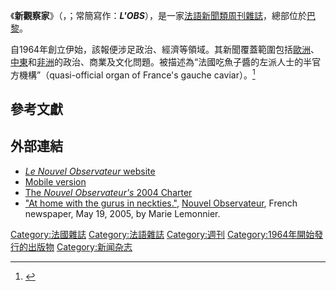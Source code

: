 {{Infobox Newspaper
 |name         = 新觀察家<br />Le Nouvel Observateur
 |image        = L'OBS_logo.png
 |type         = [[週刊|週刊]]
 |format       = [[新聞雜誌|新聞雜誌]]
 |foundation   = 1964年
 |owners       = Groupe Perdriel
 |political    = [[社會民主主義|社會民主主義]]
 |headquarters = 12 Place de la Bourse <BR> 75002 Paris
 |editor       = Laurent Joffrin
 |ISSN         = 0029-4713
 |website      = [http://tempsreel.nouvelobs.com/ nouvelobs.com]
 |
}}

《'''新觀察家'''》（{{lang-fr|'''''Le Nouvel Observateur'''''}}，{{IPA-fr|lə.nu.vɛ.lɔb.sɛʁ.va'tœʁ}}；常簡寫作：'''''L'OBS'''''），是一家[[法語|法語]][[新聞雜誌|新聞類周刊雜誌]]，總部位於[[巴黎|巴黎]]。

自1964年創立伊始，該報便涉足政治、經濟等領域。其新聞覆蓋範圍包括[[歐洲|歐洲]]、[[中東|中東]]和[[非洲|非洲]]的政治、商業及文化問題。被描述為“法國吃魚子醬的左派人士的半官方機構”（quasi-official organ of France's gauche caviar）。<ref>{{cite news|url = http://select.nytimes.com/iht/2006/06/20/world/IHT-20politicus.html|title = Chirac's Potential Heirs Keeping Change Hidden|publisher = International Herald Tribune, republished by [[The_New_York_Times|The New York Times]]|date = June 20, 2006|accessdate = 2008-09-12|last = Vinocur|first = John|archive-date = 2012-10-20|archive-url = https://web.archive.org/web/20121020021535/http://select.nytimes.com/iht/2006/06/20/world/IHT-20politicus.html|dead-url = no}}</ref>

== 參考文獻==
{{reflist}}

== 外部連結 ==
* [http://tempsreel.nouvelobs.com/ ''Le Nouvel Observateur'' website] {{Wayback|url=http://tempsreel.nouvelobs.com/ |date=20130615031608 }}
* [https://web.archive.org/web/20110226041051/http://m.nouvelobs.com/ Mobile version]
* [https://web.archive.org/web/20040727222718/http://www.presscouncils.org/library/France_Nouvel_obs.doc The ''Nouvel Observateur's'' 2004 Charter]
*[https://web.archive.org/web/20130630184740/http://www.prevensectes.com/rev0505.htm#19d "At home with the gurus in neckties."], [[Nouvel_Observateur|Nouvel Observateur]], French newspaper, May 19, 2005, by Marie Lemonnier.

{{Newspapers in France|state=collapsed}}

{{Authority control}}
{{DEFAULTSORT:Nouvel Observateur}}
[[Category:法國雜誌|Category:法國雜誌]]
[[Category:法語雜誌|Category:法語雜誌]]
[[Category:週刊|Category:週刊]]
[[Category:1964年開始發行的出版物|Category:1964年開始發行的出版物]]
[[Category:新闻杂志|Category:新闻杂志]]
{{pub-stub}}